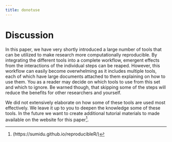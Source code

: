 ```yaml
---
title: donotuse
---
```

# Discussion

In this paper, we have very shortly introduced a large number of tools that can be utilized to make research more computationally reproducible. By integrating the different tools into a complete workflow, emergent effects from the interactions of the individual steps can be reaped. However, this workflow can easily become overwhelming as it includes multiple tools, each of which have large documents attached to them explaining on how to use them. You as a reader may decide on which tools to use from this set and which to ignore. Be warned though, that skipping some of the steps will reduce the benefits for other researchers and yourself.

We did not extensively elaborate on how some of these tools are used most effectively. We leave it up to you to deepen the knowledge some of these tools. In the future we want to create additional tutorial materials to made available on the website for this paper[^website].

[^website]:(https://sumidu.github.io/reproducibleR/) 